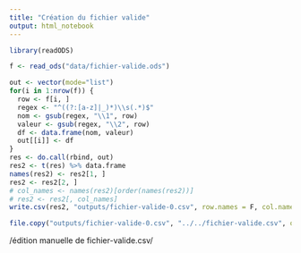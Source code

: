 ```yaml
---
title: "Création du fichier valide"
output: html_notebook
---
```


```r
library(readODS)
```

```r
f <- read_ods("data/fichier-valide.ods")
```

```r
out <- vector(mode="list")
for(i in 1:nrow(f)) {
  row <- f[i, ]
  regex <- "^((?:[a-z]|_)*)\\s(.*)$"
  nom <- gsub(regex, "\\1", row)
  valeur <- gsub(regex, "\\2", row)
  df <- data.frame(nom, valeur)
  out[[i]] <- df
}
res <- do.call(rbind, out)
res2 <- t(res) %>% data.frame
names(res2) <- res2[1, ]
res2 <- res2[2, ]
# col_names <- names(res2)[order(names(res2))]
# res2 <- res2[, col_names]
write.csv(res2, "outputs/fichier-valide-0.csv", row.names = F, col.names = F, fileEncoding = "UTF-8")
```


```r
file.copy("outputs/fichier-valide-0.csv", "../../fichier-valide.csv", overwrite = T)
```

/édition manuelle de fichier-valide.csv/




